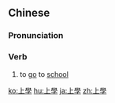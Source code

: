 {{also|上学}}
==Chinese==
{{zh-forms|s=上学}}

===Pronunciation===
{{zh-pron
|m=shàngxué
|c=soeng5 hok6
|g=song5 'hoh7
|j=son3 xyeh5
|mn=xm,tp,kh:chiūⁿ-o̍h/zz:chiōⁿ-o̍h/qz:chiǔⁿ-o̍h
|w=3zaan hhoq,3zaan hhiaq,3zaan+5hhoq,3zaan+5hhiaq
|x=shan5 xio6
|cat=v
}}

===Verb===
{{zh-verb}}

# to [[go]] to [[school]]

[[ko:上學]]
[[hu:上學]]
[[ja:上學]]
[[zh:上學]]